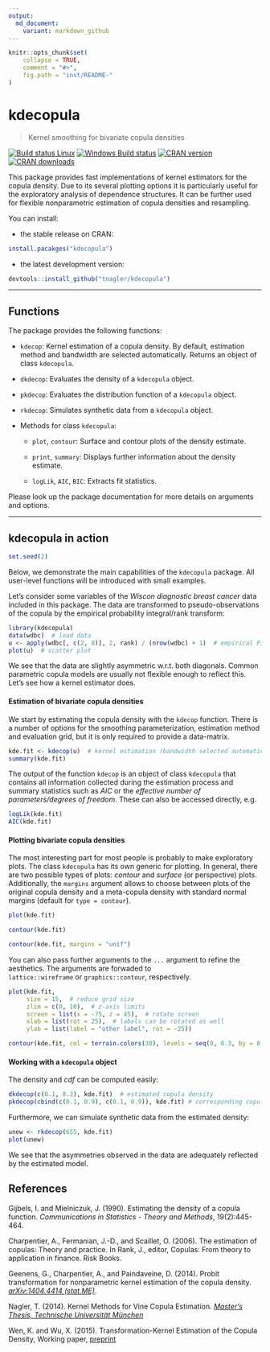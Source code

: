 ```yaml
---
output:
  md_document:
    variant: markdown_github
---
```


```r
knitr::opts_chunk$set(
    collapse = TRUE,
    comment = "#>",
    fig.path = "inst/README-"
)
```

kdecopula
=========
> Kernel smoothing for bivariate copula densities

[![Build status Linux](https://travis-ci.org/tnagler/kdecopula.svg?branch=master)](https://travis-ci.org/tnagler/kdecopula)
[![Windows Build status](http://ci.appveyor.com/api/projects/status/github/tnagler/kdecopula?svg=true)](https://ci.appveyor.com/project/tnagler/kdecopula)
[![CRAN version](http://www.r-pkg.org/badges/version/kdecopula)](https://cran.r-project.org/web/packages/kdecopula/index.html)
[![CRAN downloads](http://cranlogs.r-pkg.org/badges/kdecopula)](https://cran.r-project.org/web/packages/kdecopula/index.html)  

This package provides fast implementations of kernel estimators for the copula 
density. Due to its several plotting options it is particularly useful for the 
exploratory analysis of dependence structures. It can be further used for flexible
nonparametric estimation of copula densities and resampling.

You can install:

* the stable release on CRAN:
``` r
install.pacakges("kdecopula")
````

* the latest development version:
``` r
devtools::install_github("tnagler/kdecopula")
````


----------------------------------------------------------------

## Functions

The package provides the following functions:

  * `kdecop`: Kernel estimation of a copula density. By default, estimation
  method and bandwidth are selected automatically. Returns an object of class
  `kdecopula`.
  
  * `dkdecop`: Evaluates the density of a `kdecopula` object.
  
  * `pkdecop`: Evaluates the distribution function of a `kdecopula` object.
  
  * `rkdecop`: Simulates synthetic data from a `kdecopula` object.
  
  * Methods for class `kdecopula`: 
  
    * `plot`, `contour`: Surface and contour plots of the density estimate. 
    
    * `print`, `summary`: Displays further information about the density
      estimate.    
      
    * `logLik`, `AIC`, `BIC`: Extracts fit statistics.

Please look up the package documentation for more details on arguments and
options. 


----------------------------------------------------------------

## kdecopula in action

```r
set.seed(2)
```

Below, we demonstrate the main capabilities of the `kdecopula` 
package. All user-level functions will be introduced with small examples. 

Let's consider some variables of the *Wiscon diagnostic breast cancer* data 
included in this package. The data are transformed to pseudo-observations of
the copula by the empirical probability integral/rank transform:


```r
library(kdecopula)
data(wdbc)  # load data
u <- apply(wdbc[, c(2, 8)], 2, rank) / (nrow(wdbc) + 1)  # empirical PIT
plot(u)  # scatter plot
```

We see that the data are slightly asymmetric w.r.t. both diagonals. Common
parametric copula models are usually not flexible enough to reflect this. Let's
see how a kernel estimator does.


#### Estimation of bivariate copula densities

We start by estimating the copula density with the `kdecop` function. There is
a number of options for the smoothing parameterization, estimation method and 
evaluation grid, but it is only required to provide a data-matrix.

```r
kde.fit <- kdecop(u)  # kernel estimation (bandwidth selected automatically)
summary(kde.fit)
```

The output of the function `kdecop` is an object of class `kdecopula` that 
contains all information collected during the estimation process and summary
statistics such as *AIC* or the *effective number of parameters/degrees of
freedom*. These can also be accessed directly, e.g.
```r
logLik(kde.fit)
AIC(kde.fit)
```

#### Plotting bivariate copula densities

The most interesting part for most people is probably to make exploratory plots. 
The class `kdecopula` has its own generic for plotting. In general, there are
two possible types of plots: *contour* and *surface* (or perspective) plots. 
Additionally, the `margins` argument allows to choose between plots of the 
original copula density and a meta-copula density with standard normal margins 
(default for `type = contour`).

```r
plot(kde.fit)
```
```r
contour(kde.fit)
```
```r
contour(kde.fit, margins = "unif")
```

You can also pass further arguments to the `...` argument to refine the
aesthetics. The arguments are forwaded to  
`lattice::wireframe` or `graphics::contour`, respectively.
```r
plot(kde.fit, 
     size = 15,  # reduce grid size
     zlim = c(0, 10),  # z-axis limits
     screen = list(x = -75, z = 45),  # rotate screen
     xlab = list(rot = 25),  # labels can be rotated as well
     ylab = list(label = "other label", rot = -25))  
```
```r
contour(kde.fit, col = terrain.colors(30), levels = seq(0, 0.3, by = 0.01))
```

#### Working with a `kdecopula` object

The density and *cdf* can be computed easily:

```r
dkdecop(c(0.1, 0.2), kde.fit)  # estimated copula density
pkdecop(cbind(c(0.1, 0.9), c(0.1, 0.9)), kde.fit) # corresponding copula cdf
```

Furthermore, we can simulate synthetic data from the estimated density:
```r
unew <- rkdecop(655, kde.fit)
plot(unew)
```

We see that the asymmetries observed in the data are adequately reflected by
the estimated model.

## References

Gijbels, I. and Mielniczuk, J. (1990). Estimating the density of a copula 
function. *Communications in Statistics - Theory and Methods*, 19(2):445-464. 

Charpentier, A., Fermanian, J.-D., and Scaillet, O. (2006). The estimation of 
copulas: Theory and practice. In Rank, J., editor, Copulas: From theory to
application in finance. Risk Books. 

Geenens, G., Charpentier, A., and Paindaveine, D. (2014). Probit transformation
for nonparametric kernel estimation of the copula density. 
[*arXiv:1404.4414 (stat.ME)*](arxiv.org/abs/1404.4414).

Nagler, T. (2014). Kernel Methods for Vine Copula Estimation. [*Master's Thesis,
Technische Universität München*](https://mediatum.ub.tum.de/node?id=1231221)

Wen, K. and Wu, X. (2015). Transformation-Kernel Estimation of the Copula 
Density, Working paper, [preprint](http://agecon2.tamu.edu/people/faculty/wu-ximing/agecon2/public/copula.pdf)

